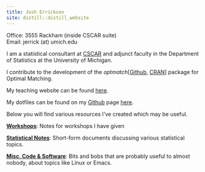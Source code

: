 ```yaml
---
title: Josh Errickson
site: distill::distill_website
---
```


Office: 3555 Rackham (inside CSCAR suite)\
Email: jerrick (at) umich.edu

I am a statistical consultant at [CSCAR](http://cscar.research.umich.edu/) and adjunct faculty in the Department of Statistics at the University of Michigan.

I contribute to the development of the *optmatch*[[Github](https://github.com/markmfredrickson/optmatch), [CRAN](http://cran.r-project.org/web/packages/optmatch/index.html)] package for Optimal Matching.

My teaching website can be found [here](http://dept.stat.lsa.umich.edu/~jerrick/).

My dotfiles can be found on my [Github](https://github.com/josherrickson) page [here](https://github.com/josherrickson/dotfiles).

Below you will find various resources I've created which may be useful.

**[Workshops](workshops.html)**: Notes for workshops I have given

**[Statistical Notes](stats-notes.html)**: Short-form documents discussing various statistical topics.

**[Misc. Code & Software](code.html)**: Bits and bobs that are probably useful to almost nobody, about topics like Linux or Emacs.